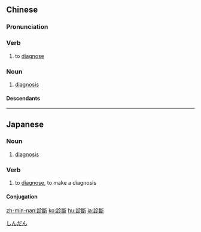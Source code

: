 {{also|诊断|診断}}
==Chinese==
{{zh-forms|s=诊断}}

===Pronunciation===
{{zh-pron
|m=zhěnduàn
|c=can2 dyun3,zan2 dyun3
|h=pfs=chṳ́n-ton/n:chṳ̂n-ton
|mn=xm,zz,tw:chín-toàn/qz:chín-toǎn/twv:chín-toān
|cat=v,n
}}

===Verb===
{{zh-verb}}

# {{lb|zh|medicine}} to [[diagnose]]

===Noun===
{{zh-noun}}

# {{lb|zh|medicine}} [[diagnosis]] {{gloss|identification of the nature and cause of an illness}}

====Descendants====
{{CJKV||s=診断|しんだん|진단|chẩn đoán}}

----

==Japanese==
{{ja-kanjitab|しん|だん|yomi=o}}

===Noun===
{{ja-noun|しんだん|shin=診断}}

# [[diagnosis]]

===Verb===
{{ja-verb-suru|しんだん|shin=診断}}

# to [[diagnose]], to make a diagnosis

====Conjugation====
{{ja-suru|しんだん}}

[[Category:ja:Medicine|しんだん]]

[[zh-min-nan:診斷]]
[[ko:診斷]]
[[hu:診斷]]
[[ja:診斷]]
